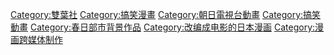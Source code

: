 {{DEFAULTSORT:Kureyonshintyan}}
[[Category:雙葉社|Category:雙葉社]]
[[Category:搞笑漫畫|Category:搞笑漫畫]]
[[Category:朝日電視台動畫|Category:朝日電視台動畫]]
[[Category:搞笑動畫|Category:搞笑動畫]]
[[Category:春日部市背景作品|Category:春日部市背景作品]]
[[Category:改编成电影的日本漫画|Category:改编成电影的日本漫画]]
[[Category:漫画跨媒体制作|Category:漫画跨媒体制作]]